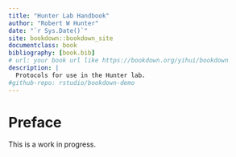 ```yaml
--- 
title: "Hunter Lab Handbook"
author: "Robert W Hunter"
date: "`r Sys.Date()`"
site: bookdown::bookdown_site
documentclass: book
bibliography: [book.bib]
# url: your book url like https://bookdown.org/yihui/bookdown
description: |
  Protocols for use in the Hunter lab.  
#github-repo: rstudio/bookdown-demo
---
```


# Preface {-}

This is a work in progress. 